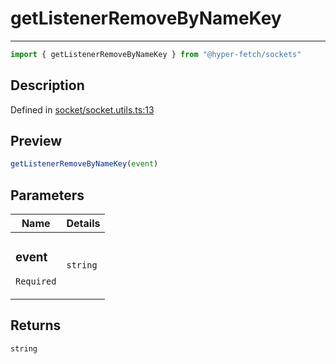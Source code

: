 

# getListenerRemoveByNameKey

<div class="api-docs__separator" data-reactroot="">

---

</div><div class="api-docs__import" data-reactroot="">

```ts
import { getListenerRemoveByNameKey } from "@hyper-fetch/sockets"
```

</div><div class="api-docs__section">

## Description

</div><div class="api-docs__description"><span class="api-docs__do-not-parse">



</span></div><p class="api-docs__definition">

Defined in [socket/socket.utils.ts:13](https://github.com/BetterTyped/hyper-fetch/blob/aff5c35a/packages/sockets/src/socket/socket.utils.ts#L13)

</p><div class="api-docs__section">

## Preview

</div><div class="api-docs__preview fn">

```ts
getListenerRemoveByNameKey(event)
```

</div><div class="api-docs__section">

## Parameters

</div><div class="api-docs__parameters"><table><thead><tr><th>Name</th><th>Details</th></tr></thead><tbody><tr param-data="event"><td class="api-docs__param-name required">

### event 

`Required`

</td><td class="api-docs__param-type">

`string`

</td></tr></tbody></table></div><div class="api-docs__section">

## Returns

</div><div class="api-docs__returns">

```ts
string
```

</div>
